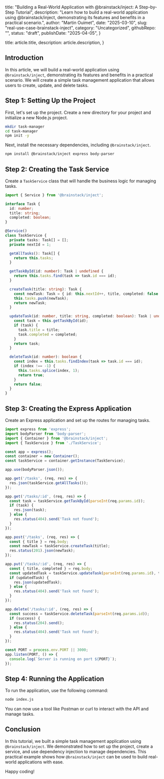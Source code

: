 
  title: "Building a Real-World Application with @brainstack/inject: A Step-by-Step Tutorial",
  description: "Learn how to build a real-world application using @brainstack/inject, demonstrating its features and benefits in a practical scenario.",
  author: "Martin Ouimet",
  date: "2025-03-10",
  slug: "real-use-case-brainstack-inject",
  category: "Uncategorized",
  githubRepo: "",
  status: "draft",
  publishDate: "2025-04-05",
}

  title: article.title,
  description: article.description,
}


## Introduction

In this article, we will build a real-world application using `@brainstack/inject`, demonstrating its features and benefits in a practical scenario. We will create a simple task management application that allows users to create, update, and delete tasks.

## Step 1: Setting Up the Project

First, let's set up the project. Create a new directory for your project and initialize a new Node.js project.

```bash
mkdir task-manager
cd task-manager
npm init -y
```

Next, install the necessary dependencies, including `@brainstack/inject`.

```bash
npm install @brainstack/inject express body-parser
```

## Step 2: Creating the Task Service

Create a `TaskService` class that will handle the business logic for managing tasks.

```typescript
import { Service } from '@brainstack/inject';

interface Task {
  id: number;
  title: string;
  completed: boolean;
}

@Service()
class TaskService {
  private tasks: Task[] = [];
  private nextId = 1;

  getAllTasks(): Task[] {
    return this.tasks;
  }

  getTaskById(id: number): Task | undefined {
    return this.tasks.find(task => task.id === id);
  }

  createTask(title: string): Task {
    const newTask: Task = { id: this.nextId++, title, completed: false };
    this.tasks.push(newTask);
    return newTask;
  }

  updateTask(id: number, title: string, completed: boolean): Task | undefined {
    const task = this.getTaskById(id);
    if (task) {
      task.title = title;
      task.completed = completed;
    }
    return task;
  }

  deleteTask(id: number): boolean {
    const index = this.tasks.findIndex(task => task.id === id);
    if (index !== -1) {
      this.tasks.splice(index, 1);
      return true;
    }
    return false;
  }
}
```

## Step 3: Creating the Express Application

Create an Express application and set up the routes for managing tasks.

```typescript
import express from 'express';
import bodyParser from 'body-parser';
import { Container } from '@brainstack/inject';
import { TaskService } from './TaskService';

const app = express();
const container = new Container();
const taskService = container.getInstance(TaskService);

app.use(bodyParser.json());

app.get('/tasks', (req, res) => {
  res.json(taskService.getAllTasks());
});

app.get('/tasks/:id', (req, res) => {
  const task = taskService.getTaskById(parseInt(req.params.id));
  if (task) {
    res.json(task);
  } else {
    res.status(404).send('Task not found');
  }
});

app.post('/tasks', (req, res) => {
  const { title } = req.body;
  const newTask = taskService.createTask(title);
  res.status(201).json(newTask);
});

app.put('/tasks/:id', (req, res) => {
  const { title, completed } = req.body;
  const updatedTask = taskService.updateTask(parseInt(req.params.id), title, completed);
  if (updatedTask) {
    res.json(updatedTask);
  } else {
    res.status(404).send('Task not found');
  }
});

app.delete('/tasks/:id', (req, res) => {
  const success = taskService.deleteTask(parseInt(req.params.id));
  if (success) {
    res.status(204).send();
  } else {
    res.status(404).send('Task not found');
  }
});

const PORT = process.env.PORT || 3000;
app.listen(PORT, () => {
  console.log(`Server is running on port ${PORT}`);
});
```

## Step 4: Running the Application

To run the application, use the following command:

```bash
node index.js
```

You can now use a tool like Postman or curl to interact with the API and manage tasks.

## Conclusion

In this tutorial, we built a simple task management application using `@brainstack/inject`. We demonstrated how to set up the project, create a service, and use dependency injection to manage dependencies. This practical example shows how `@brainstack/inject` can be used to build real-world applications with ease.

Happy coding!